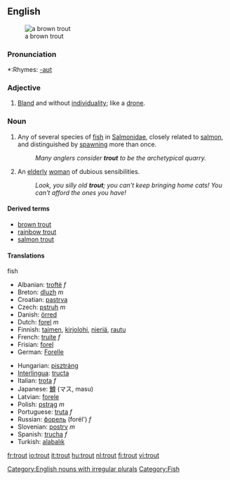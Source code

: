 {{wikipedia}}
==English==
[[Image:Bachforelle Zeichnung.jpg|thumb|a brown trout]]

===Pronunciation===
*:Rhymes: [[Rhymes:English:-aʊt|-aʊt]]

===Adjective===
{{en-adj}}
# [[bland|Bland]] and without [[individuality]]; like a [[drone]].

===Noun===
{{en-noun|pl=trout|pl2=trouts}}
# Any of several species of [[fish]] in [[Salmonidae]], closely related to [[salmon]], and distinguished by [[spawn]]ing more than once.
#:''Many anglers consider '''trout''' to be the archetypical quarry.''
# {{cattag|UK|pejoratives}} An [[elderly]] [[woman]] of dubious sensibilities.
#:''Look, you silly old '''trout'''; you can't keep bringing home cats!  You can't afford the ones you have!''

====Derived terms====
*[[brown trout]]
*[[rainbow trout]]
*[[salmon trout]]

====Translations====
;fish
{{top}}
*Albanian: [[troftë]] ''f''
*Breton: [[dluzh]] ''m''
*Croatian: [[pastrva]]
*Czech: [[pstruh]] ''m''
*Danish: [[örred]]
*Dutch: [[forel]] ''m''
*Finnish: [[taimen]], [[kirjolohi]], [[nieriä]], [[rautu]]
*French: [[truite]] ''f''
*Frisian: [[forel]]
*German: [[Forelle]] {{f}}
{{mid}}
*Hungarian: [[pisztráng]]
*[[Interlingua]]: [[tructa]]
*Italian: [[trota]] ''f''
*Japanese: [[鱒]] (マス, masu)
*Latvian: [[forele]] {{f}}
*Polish: [[pstrąg]] ''m''
*Portuguese: [[truta]] ''f''
*Russian: [[форель]] (forél') ''f''
*Slovenian: [[postrv]] ''m''
*Spanish: [[trucha]] ''f''
*Turkish: [[ala]][[balık]]
{{bottom}}

[[Category:English nouns with irregular plurals]]
[[Category:Fish]]

[[fr:trout]]
[[io:trout]]
[[it:trout]]
[[hu:trout]]
[[nl:trout]]
[[fi:trout]]
[[vi:trout]]